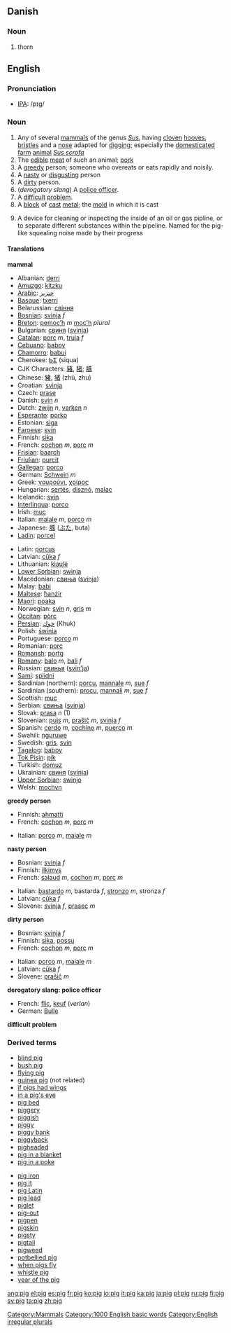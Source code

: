 ==Danish==

===Noun===

#thorn

==English==
=== Pronunciation ===
*[[w:IPA|IPA]]: /pɪg/

=== Noun ===
{{wikipedia}}
{{en-noun2|'''pig'''|'''[[pigs]] '''or''' [[swine]]'''}}
#Any of several [[mammal]]s of the genus ''[[Sus]]'', having [[cloven]] [[hooves]], [[bristle]]s and a [[nose]] adapted for [[digging]]; especially the [[domesticated]] [[farm]] [[animal]] ''[[Sus scrofa]]'' 
#The [[edible]] [[meat]] of such an animal; [[pork]]
#A [[greedy]] person; someone who overeats or eats rapidly and noisily.
#A [[nasty]] or [[disgusting]] person
#A [[dirty]] person.
#(''derogatory slang'') A [[police officer]].
#A [[difficult]] [[problem]].
#A [[block]] of [[cast]] [[metal]]; the [[mold]] in which it is cast
#{{engineering}} A device for cleaning or inspecting the inside of an oil or gas pipline, or to separate different substances within the pipeline. Named for the pig-like squealing noise made by their progress

==== Translations ====
'''mammal'''
{{top}}
*Albanian: [[derri]]
*[[Amuzgo]]: [[kítzku]]
*[[Arabic]]: [[خنزير]]
*[[Basque]]: [[txerri]]
*Belarussian: [[свіння]]
*[[Bosnian]]: [[svinja]] ''f''
*[[Breton]]: [[pemoc’h]] ''m'' [[moc'h]] ''plural''
*Bulgarian: [[свиня]] ([[svinja]])
*[[Catalan]]: [[porc]] ''m'', [[truja]] ''f''
*[[Cebuano]]: [[baboy]]
*[[Chamorro]]: [[babui]]
*Cherokee: [[ᏏᏆ]] (siqua)
*CJK Characters: [[豬]], [[猪]]; [[豚]]
*Chinese: [[豬]], [[猪]] (zhū, zhu)
*Croatian: [[svinja]]
*Czech: [[prase]]
*Danish: [[svin]] ''n''
*Dutch: [[zwijn]] ''n'', [[varken]] ''n''
*[[Esperanto]]: [[porko]]
*Estonian: [[siga#Estonian|siga]]
*[[Faroese]]: [[svín]]
*Finnish: [[sika#Finnish|sika]]
*French: [[cochon]] ''m'', [[porc#French|porc]] ''m''
*[[Frisian]]: [[baarch]]
*[[Friulian]]: [[purcit]]
*[[Gallegan]]: [[porco#Gallegan|porco]]
*German: [[Schwein]] ''m''
*Greek: [[γουρούνι]], [[χοίρος]] '' ''
*Hungarian: [[sertés]], [[disznó]], [[malac]]
*Icelandic: [[svín]]
*[[Interlingua]]: [[porco#Interlingua|porco]]
*Irish: [[muc]]
*Italian: [[maiale]] ''m'', [[porco#Italian|porco]] ''m''
*Japanese: [[豚]] ([[ぶた]], buta)
*[[Ladin]]: [[porcel]]
{{mid}}
*Latin: [[porcus]] <!--do not put the scientific name here-->
*Latvian: [[cūka]] ''f''
*Lithuanian: [[kiaulė]]
*[[Lower Sorbian]]: [[swinja]]
*Macedonian: [[свиња]] ([[svinja]])
*Malay: [[babi]]
*[[Maltese]]: [[ħanżir]]
*[[Maori]]: [[poaka]]
*Norwegian: [[svin]] ''n'', [[gris]] ''m''
*[[Occitan]]: [[pòrc]]
*[[Persian]]: [[خوك]] (Khuk)
*Polish: [[świnia]] '' ''
*Portuguese: [[porco#Portuguese|porco]] ''m''
*Romanian: [[porc#Romanian|porc]]
*[[Romansh]]: [[portg]]
*[[Romany]]: [[balo]] ''m'', [[bali]] ''f''
*Russian: [[свинья]] ([[svin'ja]]) '' ''
*[[Sami]]: [[spiidni]]
*Sardinian (northern): [[porcu]], [[mannale]] ''m'', [[sue]] ''f''
*Sardinian (southern): [[procu]], [[mannali]] ''m'', [[sue]] ''f''
*Scottish: [[muc]]
*Serbian: [[свиња]] ([[svinja]])
*Slovak: [[prasa]] ''n'' (1)
*Slovenian: [[pujs]] ''m'', [[prašič]] ''m'', [[svinja]] ''f''
*Spanish: [[cerdo]] ''m'', [[cochino]] ''m'', [[puerco]] ''m''
*Swahili: [[nguruwe]]
*Swedish: [[gris]], [[svin]]
*[[Tagalog]]: [[baboy]]
*[[Tok Pisin]]: [[pik]]
*Turkish: [[domuz]]
*Ukrainian: [[свиня]] ([[svinja]])
*[[Upper Sorbian]]: [[swinjo]]
*Welsh: [[mochyn]]
{{bottom}}

'''greedy person'''
{{top}}
*Finnish: [[ahmatti]]
*French: [[cochon]] ''m'', [[porc#French|porc]] ''m''
{{mid}}
*Italian: [[porco]] ''m'', [[maiale]] ''m''
{{bottom}}

'''nasty person'''
{{top}}
*Bosnian: [[svinja]] ''f''
*Finnish: [[ilkimys]]
*French: [[salaud]] ''m'', [[cochon]] ''m'', [[porc#French|porc]] ''m''
{{mid}}
*Italian: [[bastardo]] ''m'', bastarda ''f'', [[stronzo]] ''m'', stronza ''f''
*Latvian: [[cūka]] ''f''
*Slovene: [[svinja]] ''f'', [[prasec]] ''m''
{{bottom}}

'''dirty person'''
{{top}}
*Bosnian: [[svinja]] ''f''
*Finnish: [[sika#Finnish|sika]], [[possu]]
*French: [[cochon]] ''m'', [[porc#French|porc]] ''m''
{{mid}}
*Italian: [[porco]] ''m'', [[maiale]] ''m''
*Latvian: [[cūka]] ''f''
*Slovene: [[prašič]] ''m''
{{bottom}}

'''derogatory slang: police officer'''
{{top}}
*French: [[flic]], [[keuf]] (''verlan'')
*German: [[Bulle]] {{m}}
{{mid}}
{{bottom}}

'''difficult problem'''
{{top}}
{{mid}}
{{bottom}}

===Derived terms===
{{top}}
*[[blind pig]]
*[[bush pig]]
*[[flying pig]]
*[[guinea pig]] (not related)<!--not a related species or not a related term??-->
*[[if pigs had wings]]
*[[in a pig's eye]]
*[[pig bed]]
*[[piggery]]
*[[piggish]]
*[[piggy]]
*[[piggy bank]]
*[[piggyback]]
*[[pigheaded]]
*[[pig in a blanket]]
*[[pig in a poke]]
{{mid}}
*[[pig iron]]
*[[pig it]]
*[[pig Latin]]
*[[pig lead]]
*[[piglet]]
*[[pig-out]]
*[[pigpen]]
*[[pigskin]]
*[[pigsty]]
*[[pigtail]]
*[[pigweed]]
*[[potbellied pig]]
*[[when pigs fly]]
*[[whistle pig]]
*[[year of the pig]]
{{bottom}}

[[Category:Mammals]]
[[Category:1000 English basic words]]
[[Category:English irregular plurals]]

[[ang:pig]]
[[el:pig]]
[[es:pig]]
[[fr:pig]]
[[ko:pig]]
[[io:pig]]
[[it:pig]]
[[ka:pig]]
[[ja:pig]]
[[pl:pig]]
[[ru:pig]]
[[fi:pig]]
[[sv:pig]]
[[ta:pig]]
[[zh:pig]]